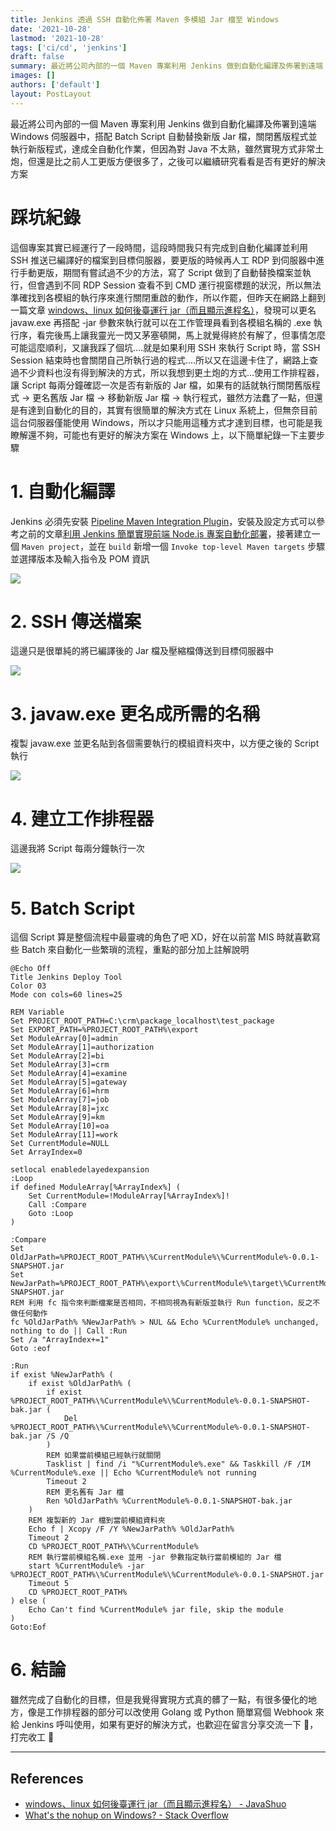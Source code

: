 ```yaml
---
title: Jenkins 透過 SSH 自動化佈署 Maven 多模組 Jar 檔至 Windows
date: '2021-10-28'
lastmod: '2021-10-28'
tags: ['ci/cd', 'jenkins']
draft: false
summary: 最近將公司內部的一個 Maven 專案利用 Jenkins 做到自動化編譯及佈署到遠端 Windows 伺服器中，搭配 Batch Script 自動替換新版 Jar 檔，關閉舊版程式並執行新版程式，達成全自動化作業，但因為對 Java 不太熟，雖然實現方式非常土炮，但還是比之前人工更版方便很多了，之後可以繼續研究看看是否有更好的解決方案
images: []
authors: ['default']
layout: PostLayout
---
```


<TOCInline toc={props.toc} asDisclosure />

最近將公司內部的一個 Maven 專案利用 Jenkins 做到自動化編譯及佈署到遠端 Windows 伺服器中，搭配 Batch Script 自動替換新版 Jar 檔，關閉舊版程式並執行新版程式，達成全自動化作業，但因為對 Java 不太熟，雖然實現方式非常土炮，但還是比之前人工更版方便很多了，之後可以繼續研究看看是否有更好的解決方案

# 踩坑紀錄

這個專案其實已經運行了一段時間，這段時間我只有完成到自動化編譯並利用 SSH 推送已編譯好的檔案到目標伺服器，要更版的時候再人工 RDP 到伺服器中進行手動更版，期間有嘗試過不少的方法，寫了 Script 做到了自動替換檔案並執行，但會遇到不同 RDP Session 查看不到 CMD 運行視窗標題的狀況，所以無法準確找到各模組的執行序來進行關閉重啟的動作，所以作罷，但昨天在網路上翻到一篇文章 [windows、linux 如何後臺運行 jar（而且顯示進程名）](http://hk.javashuo.com/article/p-anasigrr-kr.html)，發現可以更名 javaw.exe 再搭配 -jar 參數來執行就可以在工作管理員看到各模組名稱的 .exe 執行序，看完後馬上讓我靈光一閃又茅塞頓開，馬上就覺得終於有解了，但事情怎麼可能這麼順利，又讓我踩了個坑....就是如果利用 SSH 來執行 Script 時，當 SSH Session 結束時也會關閉自己所執行過的程式....所以又在這邊卡住了，網路上查過不少資料也沒有得到解決的方式，所以我想到更土炮的方式...使用工作排程器，讓 Script 每兩分鐘確認一次是否有新版的 Jar 檔，如果有的話就執行關閉舊版程式 -> 更名舊版 Jar 檔 -> 移動新版 Jar 檔 -> 執行程式，雖然方法蠢了一點，但還是有達到自動化的目的，其實有很簡單的解決方式在 Linux 系統上，但無奈目前這台伺服器僅能使用 Windows，所以才只能用這種方式才達到目標，也可能是我瞭解還不夠，可能也有更好的解決方案在 Windows 上，以下簡單紀錄一下主要步驟

# 1. 自動化編譯

Jenkins 必須先安裝 [Pipeline Maven Integration Plugin](https://plugins.jenkins.io/pipeline-maven/)，安裝及設定方式可以參考之前的文章[利用 Jenkins 簡單實現前端 Node.js 專案自動化部署](https://www.rickjiang.dev/blog/jenkins-with-nodejs)，接著建立一個 `Maven project`，並在 `build` 新增一個 `Invoke top-level Maven targets` 步驟並選擇版本及輸入指令及 POM 資訊

![](/static/images/2021/10/28/jenkins-deploy-mulit-module-jar-to-windows/001.png)

# 2. SSH 傳送檔案

這邊只是很單純的將已編譯後的 Jar 檔及壓縮檔傳送到目標伺服器中

![](/static/images/2021/10/28/jenkins-deploy-mulit-module-jar-to-windows/002.png)

# 3. javaw.exe 更名成所需的名稱

複製 javaw.exe 並更名貼到各個需要執行的模組資料夾中，以方便之後的 Script 執行

![](/static/images/2021/10/28/jenkins-deploy-mulit-module-jar-to-windows/003.png)

# 4. 建立工作排程器

這邊我將 Script 每兩分鐘執行一次

![](/static/images/2021/10/28/jenkins-deploy-mulit-module-jar-to-windows/004.png)

# 5. Batch Script

這個 Script 算是整個流程中最靈魂的角色了吧 XD，好在以前當 MIS 時就喜歡寫些 Batch 來自動化一些繁瑣的流程，重點的部分加上註解說明

```batch
@Echo Off
Title Jenkins Deploy Tool
Color 03
Mode con cols=60 lines=25

REM Variable
Set PROJECT_ROOT_PATH=C:\crm\package_localhost\test_package
Set EXPORT_PATH=%PROJECT_ROOT_PATH%\export
Set ModuleArray[0]=admin
Set ModuleArray[1]=authorization
Set ModuleArray[2]=bi
Set ModuleArray[3]=crm
Set ModuleArray[4]=examine
Set ModuleArray[5]=gateway
Set ModuleArray[6]=hrm
Set ModuleArray[7]=job
Set ModuleArray[8]=jxc
Set ModuleArray[9]=km
Set ModuleArray[10]=oa
Set ModuleArray[11]=work
Set CurrentModule=NULL
Set ArrayIndex=0

setlocal enabledelayedexpansion
:Loop
if defined ModuleArray[%ArrayIndex%] (
    Set CurrentModule=!ModuleArray[%ArrayIndex%]!
    Call :Compare
    Goto :Loop
)

:Compare
Set OldJarPath=%PROJECT_ROOT_PATH%\%CurrentModule%\%CurrentModule%-0.0.1-SNAPSHOT.jar
Set NewJarPath=%PROJECT_ROOT_PATH%\export\%CurrentModule%\target\%CurrentModule%-0.0.1-SNAPSHOT.jar
REM 利用 fc 指令來判斷檔案是否相同，不相同視為有新版並執行 Run function，反之不做任何動作
fc %OldJarPath% %NewJarPath% > NUL && Echo %CurrentModule% unchanged, nothing to do || Call :Run
Set /a "ArrayIndex+=1"
Goto :eof

:Run
if exist %NewJarPath% (
    if exist %OldJarPath% (
        if exist %PROJECT_ROOT_PATH%\%CurrentModule%\%CurrentModule%-0.0.1-SNAPSHOT-bak.jar (
            Del %PROJECT_ROOT_PATH%\%CurrentModule%\%CurrentModule%-0.0.1-SNAPSHOT-bak.jar /S /Q
        )
        REM 如果當前模組已經執行就關閉
        Tasklist | find /i "%CurrentModule%.exe" && Taskkill /F /IM %CurrentModule%.exe || Echo %CurrentModule% not running
        Timeout 2
        REM 更名舊有 Jar 檔
        Ren %OldJarPath% %CurrentModule%-0.0.1-SNAPSHOT-bak.jar
    )
    REM 複製新的 Jar 檔到當前模組資料夾
    Echo f | Xcopy /F /Y %NewJarPath% %OldJarPath%
    Timeout 2
    CD %PROJECT_ROOT_PATH%\%CurrentModule%
    REM 執行當前模組名稱.exe 並用 -jar 參數指定執行當前模組的 Jar 檔
    start %CurrentModule% -jar %PROJECT_ROOT_PATH%\%CurrentModule%\%CurrentModule%-0.0.1-SNAPSHOT.jar
    Timeout 5
    CD %PROJECT_ROOT_PATH%
) else (
    Echo Can't find %CurrentModule% jar file, skip the module
)
Goto:Eof
```

# 6. 結論

雖然完成了自動化的目標，但是我覺得實現方式真的髒了一點，有很多優化的地方，像是工作排程器的部分可以改使用 Golang 或 Python 簡單寫個 Webhook 來給 Jenkins 呼叫使用，如果有更好的解決方式，也歡迎在留言分享交流一下 🤗，打完收工 🖖

---

## References

- [windows、linux 如何後臺運行 jar（而且顯示進程名） - JavaShuo](http://hk.javashuo.com/article/p-anasigrr-kr.html)
- [What's the nohup on Windows? - Stack Overflow](https://stackoverflow.com/questions/3382082/whats-the-nohup-on-windows)
